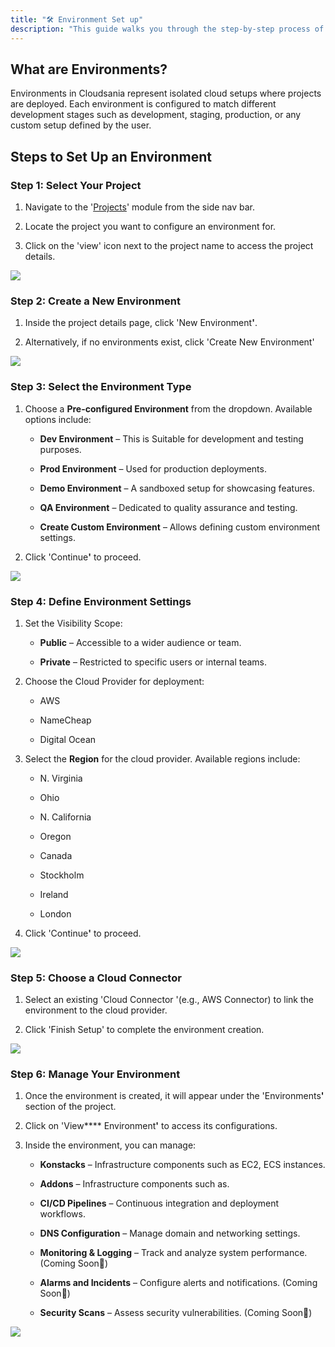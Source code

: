 ```yaml
---
title: "🛠️ Environment Set up"
description: "This guide walks you through the step-by-step process of creating an Environment for a project."
---
```


## What are Environments?

<Note>
  Environments in Cloudsania represent isolated cloud setups where projects are deployed. Each environment is configured to match different development stages such as development, staging, production, or any custom setup defined by the user.
</Note>

## Steps to Set Up an Environment

### Step 1: Select Your Project&#x20;

1. Navigate to the '[Projects](https://developer.cloudsania.com/projects/projectSetup)' module from the side nav bar.

2. Locate the project you want to configure an environment for.

3. Click on the 'view' icon next to the project name to access the project details.

![](https://api.monosnap.com/file/download?id=RAH5MnbY5xswcUa9M9eOOp7vlgfQss)

### Step 2: Create a New Environment

1. Inside the project details page, click 'New Environmen&#x74;**'**.

2. Alternatively, if no environments exist, click 'Create New Environment'

![](https://api.monosnap.com/file/download?id=Imt33B1nTobuNTqfb0PAlvH9JX9fKz)

### Step 3: Select the Environment Type

1. Choose a **Pre-configured Environment** from the dropdown. Available options include:

   * **Dev Environment** – This is Suitable for development and testing purposes.

   * **Prod Environment** – Used for production deployments.

   * **Demo Environment** – A sandboxed setup for showcasing features.

   * **QA Environment** – Dedicated to quality assurance and testing.

   * **Create Custom Environment** – Allows defining custom environment settings.

2. Click 'Continu&#x65;**'** to proceed.

![](https://api.monosnap.com/file/download?id=hR9kdxvQUTt7zSCEKUaaNF10U8qVTm)

### Step 4: Define Environment Settings

1. Set the Visibility Scope:

   * **Public** – Accessible to a wider audience or team.

   * **Private** – Restricted to specific users or internal teams.

2. Choose the Cloud Provider for deployment:

   * AWS

   * NameCheap

   * Digital Ocean

3. Select the **Region** for the cloud provider. Available regions include:

   * N. Virginia

   * Ohio

   * N. California

   * Oregon

   * Canada

   * Stockholm

   * Ireland

   * London

4. Click 'Continu&#x65;**'** to proceed.

![](https://api.monosnap.com/file/download?id=xdGwk47f8Vn2v823KLnc5rZgSQcf1A)

### Step 5: Choose a Cloud Connector

1. Select an existing 'Cloud Connector '(e.g., AWS Connector) to link the environment to the cloud provider.

2. Click 'Finish Setup' to complete the environment creation.

![](https://api.monosnap.com/file/download?id=m6RI54b89ff8PAx6BzzS8nWXKYjyQs)

### Step 6: Manage Your Environment

1. Once the environment is created, it will appear under the 'Environment&#x73;**'** section of the project.

2. Click on 'View\*\*\*\* Environmen&#x74;**'** to access its configurations.

3. Inside the environment, you can manage:

   * **Konstacks** – Infrastructure components such as EC2, ECS instances.

   * **Addons** – Infrastructure components such as.

   * **CI/CD Pipelines** – Continuous integration and deployment workflows.

   * **DNS Configuration** – Manage domain and networking settings.

   * **Monitoring & Logging** – Track and analyze system performance. (Coming Soon🚀)

   * **Alarms and Incidents** – Configure alerts and notifications. (Coming Soon🚀)

   * **Security Scans** – Assess security vulnerabilities. (Coming Soon🚀)

![](https://api.monosnap.com/file/download?id=3pRApA9yDCkBAimjDvyoTDW7hN5QnB)